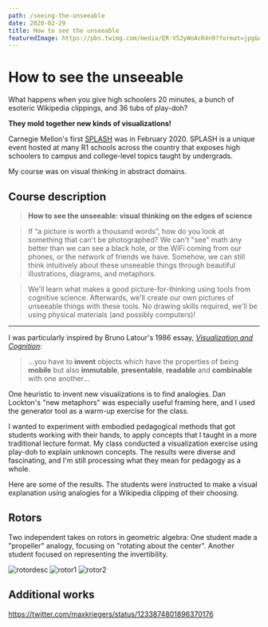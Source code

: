 ```yaml
---
path: /seeing-the-unseeable
date: 2020-02-29
title: How to see the unseeable
featuredImage: https://pbs.twimg.com/media/ER-V52yWoAcR4n9?format=jpg&name=small
---
```


# How to see the unseeable

What happens when you give high schoolers 20 minutes, a bunch of esoteric Wikipedia clippings, and 36 tubs of play-doh?

**They mold together new kinds of visualizations!**

Carnegie Mellon's first [SPLASH](https://cmusplash.learningu.org/) was in February 2020. SPLASH
is a unique event hosted at many R1 schools across the country that exposes high
schoolers to campus and college-level topics taught by undergrads.

My course was on visual thinking in abstract domains.

## Course description

> **How to see the unseeable: visual thinking on the edges of science**

> If “a picture is worth a thousand words”, how do you look at something that can't be photographed? We can't "see" math any better than we can see a black hole, or the WiFi coming from our phones, or the network of friends we have. Somehow, we can still think intuitively about these unseeable things through beautiful illustrations, diagrams, and metaphors.

> We'll learn what makes a good picture-for-thinking using tools from cognitive science. Afterwards, we'll create our own pictures of unseeable things with these tools. No drawing skills required, we'll be using physical materials (and possibly computers)!

---

I was particularly inspired by Bruno Latour's 1986 essay, [_Visualization and Cognition_](http://www.bruno-latour.fr/sites/default/files/21-DRAWING-THINGS-TOGETHER-GB.pdf):

> ...you have to **invent** objects which have the properties of being **mobile** but also **immutable**, **presentable**, **readable** and **combinable** with one another...

One heuristic to invent new visualizations is to find analogies. Dan Lockton's "new metaphors" was especially useful framing here, and I used the generator tool as a warm-up exercise for the class.

I wanted to experiment with embodied pedagogical methods that got students working with their hands, to apply concepts that I taught in a more traditional lecture format. My class conducted a visualization exercise using play-doh to explain unknown concepts. The results were diverse and fascinating, and I'm still processing what they mean for pedagogy as a whole.

Here are some of the results. The students were instructed to make a visual explanation using analogies for a Wikipedia clipping of their choosing.

## Rotors

Two independent takes on rotors in geometric algebra:
One student made a "propeller" analogy, focusing on "rotating about the center".
Another student focused on representing the invertibility.

![rotordesc](https://pbs.twimg.com/media/ER-WKsHWkAIJ0Ve?format=png&name=small)
![rotor1](https://pbs.twimg.com/media/ER-WOc4X0AAYeil?format=jpg&name=360x360)
![rotor2](https://pbs.twimg.com/media/ER-W4HgX0AA8FWP?format=jpg&name=360x360)

## Additional works

https://twitter.com/maxkriegers/status/1233874801896370176
